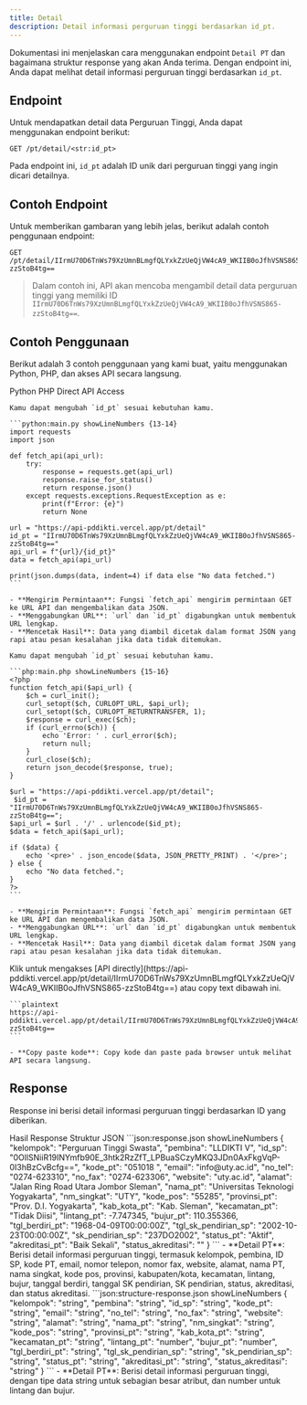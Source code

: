 ```yaml
---
title: Detail
description: Detail informasi perguruan tinggi berdasarkan id_pt.
---
```


Dokumentasi ini menjelaskan cara menggunakan endpoint `Detail PT` dan bagaimana struktur response yang akan Anda terima. Dengan endpoint ini, Anda dapat melihat detail informasi perguruan tinggi berdasarkan `id_pt`.

## Endpoint

Untuk mendapatkan detail data Perguruan Tinggi, Anda dapat menggunakan endpoint berikut:

```plaintext
GET /pt/detail/<str:id_pt>
```

Pada endpoint ini, `id_pt` adalah ID unik dari perguruan tinggi yang ingin dicari detailnya.

## Contoh Endpoint

Untuk memberikan gambaran yang lebih jelas, berikut adalah contoh penggunaan endpoint:

```plaintext
GET /pt/detail/IIrmU70D6TnWs79XzUmnBLmgfQLYxkZzUeQjVW4cA9_WKIIB0oJfhVSNS865-zzStoB4tg==
```

> Dalam contoh ini, API akan mencoba mengambil detail data perguruan tinggi yang memiliki ID `IIrmU70D6TnWs79XzUmnBLmgfQLYxkZzUeQjVW4cA9_WKIIB0oJfhVSNS865-zzStoB4tg==`.

## Contoh Penggunaan

Berikut adalah 3 contoh penggunaan yang kami buat, yaitu menggunakan Python, PHP, dan akses API secara langsung.

<Tabs defaultValue="python" className="pt-5 pb-1">
  <TabsList>
    <TabsTrigger value="python">Python</TabsTrigger>
    <TabsTrigger value="php">PHP</TabsTrigger>
    <TabsTrigger value="direct">Direct API Access</TabsTrigger>
  </TabsList>
  <TabsContent value="python">

    Kamu dapat mengubah `id_pt` sesuai kebutuhan kamu.

    ```python:main.py showLineNumbers {13-14}
    import requests
    import json

    def fetch_api(api_url):
        try:
            response = requests.get(api_url)
            response.raise_for_status()
            return response.json()
        except requests.exceptions.RequestException as e:
            print(f"Error: {e}")
            return None

    url = "https://api-pddikti.vercel.app/pt/detail"
    id_pt = "IIrmU70D6TnWs79XzUmnBLmgfQLYxkZzUeQjVW4cA9_WKIIB0oJfhVSNS865-zzStoB4tg=="
    api_url = f"{url}/{id_pt}"
    data = fetch_api(api_url)

    print(json.dumps(data, indent=4) if data else "No data fetched.")
    ```

    - **Mengirim Permintaan**: Fungsi `fetch_api` mengirim permintaan GET ke URL API dan mengembalikan data JSON.
    - **Menggabungkan URL**: `url` dan `id_pt` digabungkan untuk membentuk URL lengkap.
    - **Mencetak Hasil**: Data yang diambil dicetak dalam format JSON yang rapi atau pesan kesalahan jika data tidak ditemukan.
  </TabsContent>
  <TabsContent value="php">

    Kamu dapat mengubah `id_pt` sesuai kebutuhan kamu.

    ```php:main.php showLineNumbers {15-16}
    <?php
    function fetch_api($api_url) {
        $ch = curl_init();
        curl_setopt($ch, CURLOPT_URL, $api_url);
        curl_setopt($ch, CURLOPT_RETURNTRANSFER, 1);
        $response = curl_exec($ch);
        if (curl_errno($ch)) {
            echo 'Error: ' . curl_error($ch);
            return null;
        }
        curl_close($ch);
        return json_decode($response, true);
    }

    $url = "https://api-pddikti.vercel.app/pt/detail";
     $id_pt = "IIrmU70D6TnWs79XzUmnBLmgfQLYxkZzUeQjVW4cA9_WKIIB0oJfhVSNS865-zzStoB4tg==";
    $api_url = $url . '/' . urlencode($id_pt);
    $data = fetch_api($api_url);

    if ($data) {
        echo '<pre>' . json_encode($data, JSON_PRETTY_PRINT) . '</pre>';
    } else {
        echo "No data fetched.";
    }
    ?>
    ```

    - **Mengirim Permintaan**: Fungsi `fetch_api` mengirim permintaan GET ke URL API dan mengembalikan data JSON.
    - **Menggabungkan URL**: `url` dan `id_pt` digabungkan untuk membentuk URL lengkap.
    - **Mencetak Hasil**: Data yang diambil dicetak dalam format JSON yang rapi atau pesan kesalahan jika data tidak ditemukan.
  </TabsContent>
  <TabsContent value="direct">
    Klik untuk mengakses [API directly](https://api-pddikti.vercel.app/pt/detail/IIrmU70D6TnWs79XzUmnBLmgfQLYxkZzUeQjVW4cA9_WKIIB0oJfhVSNS865-zzStoB4tg==) atau copy text dibawah ini.

    ```plaintext
    https://api-pddikti.vercel.app/pt/detail/IIrmU70D6TnWs79XzUmnBLmgfQLYxkZzUeQjVW4cA9_WKIIB0oJfhVSNS865-zzStoB4tg==
    ```

    - **Copy paste kode**: Copy kode dan paste pada browser untuk melihat API secara langsung.
  </TabsContent>
</Tabs>

## Response

Response ini berisi detail informasi perguruan tinggi berdasarkan ID yang diberikan.

<Tabs defaultValue="hasil" className="pt-5 pb-1">
  <TabsList>
    <TabsTrigger value="hasil">Hasil Response</TabsTrigger>
    <TabsTrigger value="struktur">Struktur JSON</TabsTrigger>
  </TabsList>
  <TabsContent value="hasil">
    ```json:response.json showLineNumbers
    {
        "kelompok": "Perguruan Tinggi Swasta",
        "pembina": "LLDIKTI V",
        "id_sp": "0OllSNiiR19INYmfb90E_3htk2RzZfT_LPBuaSCzyMKQ3JDn0AxFkgVqP-0I3hBzCvBcfg==",
        "kode_pt": "051018  ",
        "email": "info@uty.ac.id",
        "no_tel": "0274-623310",
        "no_fax": "0274-623306",
        "website": "uty.ac.id",
        "alamat": "Jalan Ring Road Utara Jombor Sleman",
        "nama_pt": "Universitas Teknologi Yogyakarta",
        "nm_singkat": "UTY",
        "kode_pos": "55285",
        "provinsi_pt": "Prov. D.I. Yogyakarta",
        "kab_kota_pt": "Kab. Sleman",
        "kecamatan_pt": "Tidak Diisi",
        "lintang_pt": -7.747345,
        "bujur_pt": 110.355366,
        "tgl_berdiri_pt": "1968-04-09T00:00:00Z",
        "tgl_sk_pendirian_sp": "2002-10-23T00:00:00Z",
        "sk_pendirian_sp": "237DO2002",
        "status_pt": "Aktif",
        "akreditasi_pt": "Baik Sekali",
         "status_akreditasi": ""
    }
    ```
    - **Detail PT**: Berisi detail informasi perguruan tinggi, termasuk kelompok, pembina, ID SP, kode PT, email, nomor telepon, nomor fax, website, alamat, nama PT, nama singkat, kode pos, provinsi, kabupaten/kota, kecamatan, lintang, bujur, tanggal berdiri, tanggal SK pendirian, SK pendirian, status, akreditasi, dan status akreditasi.
  </TabsContent>
  <TabsContent value="struktur">
    ```json:structure-response.json showLineNumbers
    {
        "kelompok": "string",
        "pembina": "string",
        "id_sp": "string",
        "kode_pt": "string",
        "email": "string",
        "no_tel": "string",
        "no_fax": "string",
        "website": "string",
        "alamat": "string",
        "nama_pt": "string",
        "nm_singkat": "string",
        "kode_pos": "string",
        "provinsi_pt": "string",
        "kab_kota_pt": "string",
        "kecamatan_pt": "string",
        "lintang_pt": "number",
        "bujur_pt": "number",
        "tgl_berdiri_pt": "string",
        "tgl_sk_pendirian_sp": "string",
        "sk_pendirian_sp": "string",
        "status_pt": "string",
        "akreditasi_pt": "string",
        "status_akreditasi": "string"
    }
    ```
    - **Detail PT**: Berisi detail informasi perguruan tinggi, dengan tipe data string untuk sebagian besar atribut, dan number untuk lintang dan bujur.
  </TabsContent>
</Tabs>